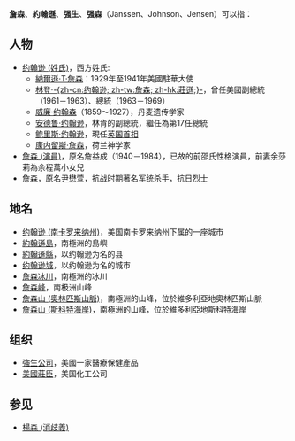 '''詹森'''、'''約翰遜'''、'''强生'''、'''强森'''（Janssen、Johnson、Jensen）可以指：

==人物==
* [[约翰逊_(姓氏)|约翰逊 (姓氏)]]，西方姓氏:
** [[納爾遜·T·詹森|納爾遜·T·詹森]]：1929年至1941年美國駐華大使
** [[林登·约翰逊|林登·-{zh-cn:约翰逊; zh-tw:詹森; zh-hk:莊遜;}-]]，曾任美國副總統（1961－1963）、總統（1963－1969）
** [[威廉·约翰森|威廉·约翰森]]（1859～1927），丹麦遗传学家
** [[安德鲁·约翰逊|安德鲁·约翰逊]]，林肯的副總統，繼任為第17任總統
** [[鲍里斯·约翰逊|鲍里斯·约翰逊]]，現任[[英国首相|英国首相]]
** [[康内留斯·詹森|康内留斯·詹森]]，荷兰神学家
* [[詹森_(演員)|詹森 (演員)]]，原名詹益成（1940－1984），已故的前邵氏性格演員，前妻余莎莉為余程萬小女兒
* 詹森，原名[[尹懋萱|尹懋萱]]，抗战时期著名军统杀手，抗日烈士

==地名==
* [[约翰逊_(南卡罗来纳州)|约翰逊 (南卡罗来纳州)]]，美国南卡罗来纳州下属的一座城市
* [[約翰遜島|約翰遜島]]，南極洲的島嶼
* [[約翰遜縣|約翰遜縣]]，以约翰逊为名的县
* [[约翰逊城|约翰逊城]]，以约翰逊为名的城市
* [[詹森冰川|詹森冰川]]，南極洲的冰川
* [[詹森峰|詹森峰]]，南极洲山峰
* [[詹森山_(奧林匹斯山脈)|詹森山 (奧林匹斯山脈)]]，南極洲的山峰，位於維多利亞地奧林匹斯山脈
* [[詹森山_(斯科特海岸)|詹森山 (斯科特海岸)]]，南極洲的山峰，位於維多利亞地斯科特海岸

==组织==
* [[強生公司|強生公司]]，美國一家醫療保健產品
* [[美國莊臣|美國莊臣]]，美国化工公司

==参见==
*[[楊森_(消歧義)|楊森 (消歧義)]]

{{Disambig|Cat=二字消歧义}}